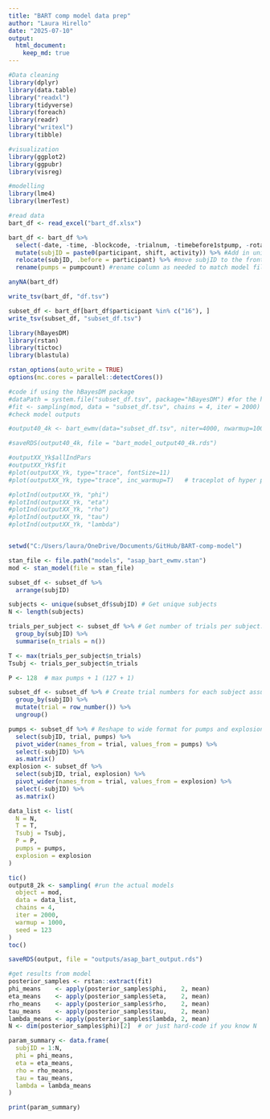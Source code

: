 ```yaml
---
title: "BART comp model data prep"
author: "Laura Hirello"
date: "2025-07-10"
output: 
  html_document: 
    keep_md: true
---
```


```r
#Data cleaning
library(dplyr) 
library(data.table)
library("readxl")
library(tidyverse)
library(foreach)
library(readr)
library("writexl")
library(tibble)

#visualization
library(ggplot2)
library(ggpubr)
library(visreg)

#modelling
library(lme4)
library(lmerTest)

#read data
bart_df <- read_excel("bart_df.xlsx")

bart_df <- bart_df %>%
  select(-date, -time, -blockcode, -trialnum, -timebefore1stpump, -rotation, -d_n, -totalearningsBART, -ballooncount,   -explosionpoint, -wantedpumps, -pumpresult) %>% #remove unneeded columns
  mutate(subjID = paste0(participant, shift, activity)) %>% #Add in unique subject x trial identifier
  relocate(subjID, .before = participant) %>% #move subjID to the front (personal preference)
  rename(pumps = pumpcount) #rename column as needed to match model files

anyNA(bart_df)

write_tsv(bart_df, "df.tsv")

subset_df <- bart_df[bart_df$participant %in% c("16"), ]
write_tsv(subset_df, "subset_df.tsv")

```



```r
library(hBayesDM)
library(rstan)
library(tictoc)
library(blastula)

rstan_options(auto_write = TRUE)
options(mc.cores = parallel::detectCores())

#code if using the hBayesDM package
#dataPath = system.file("subset_df.tsv", package="hBayesDM") #for the hBayesDM stan model without any changes
#fit <- sampling(mod, data = "subset_df.tsv", chains = 4, iter = 2000)
#check model outputs

#output40_4k <- bart_ewmv(data="subset_df.tsv", niter=4000, nwarmup=1000, nchain=4, ncore=4)

#saveRDS(output40_4k, file = "bart_model_output40_4k.rds")

#outputXX_Yk$allIndPars
#outputXX_Yk$fit
#plot(outputXX_Yk, type="trace", fontSize=11)
#plot(outputXX_Yk, type="trace", inc_warmup=T)   # traceplot of hyper parameters w/ warmup samples

#plotInd(outputXX_Yk, "phi")
#plotInd(outputXX_Yk, "eta")
#plotInd(outputXX_Yk, "rho")
#plotInd(outputXX_Yk, "tau")
#plotInd(outputXX_Yk, "lambda")


setwd("C:/Users/laura/OneDrive/Documents/GitHub/BART-comp-model")

stan_file <- file.path("models", "asap_bart_ewmv.stan")
mod <- stan_model(file = stan_file)

subset_df <- subset_df %>%
  arrange(subjID)

subjects <- unique(subset_df$subjID) # Get unique subjects
N <- length(subjects)

trials_per_subject <- subset_df %>% # Get number of trials per subject:
  group_by(subjID) %>%
  summarise(n_trials = n())

T <- max(trials_per_subject$n_trials)
Tsubj <- trials_per_subject$n_trials

P <- 128  # max pumps + 1 (127 + 1)

subset_df <- subset_df %>% # Create trial numbers for each subject assuming rows are ordered by trial within subjID
  group_by(subjID) %>%
  mutate(trial = row_number()) %>%
  ungroup()

pumps <- subset_df %>% # Reshape to wide format for pumps and explosion
  select(subjID, trial, pumps) %>%
  pivot_wider(names_from = trial, values_from = pumps) %>%
  select(-subjID) %>%
  as.matrix()
explosion <- subset_df %>%
  select(subjID, trial, explosion) %>%
  pivot_wider(names_from = trial, values_from = explosion) %>%
  select(-subjID) %>%
  as.matrix()

data_list <- list(
  N = N,
  T = T,
  Tsubj = Tsubj,
  P = P,
  pumps = pumps,
  explosion = explosion
)

tic()
output8_2k <- sampling( #run the actual models
  object = mod,
  data = data_list,
  chains = 4,
  iter = 2000,
  warmup = 1000,
  seed = 123
)
toc()

saveRDS(output, file = "outputs/asap_bart_output.rds")

#get results from model
posterior_samples <- rstan::extract(fit)
phi_means    <- apply(posterior_samples$phi,    2, mean)
eta_means    <- apply(posterior_samples$eta,    2, mean)
rho_means    <- apply(posterior_samples$rho,    2, mean)
tau_means    <- apply(posterior_samples$tau,    2, mean)
lambda_means <- apply(posterior_samples$lambda, 2, mean)
N <- dim(posterior_samples$phi)[2]  # or just hard-code if you know N

param_summary <- data.frame(
  subjID = 1:N,
  phi = phi_means,
  eta = eta_means,
  rho = rho_means,
  tau = tau_means,
  lambda = lambda_means
)

print(param_summary)


```

